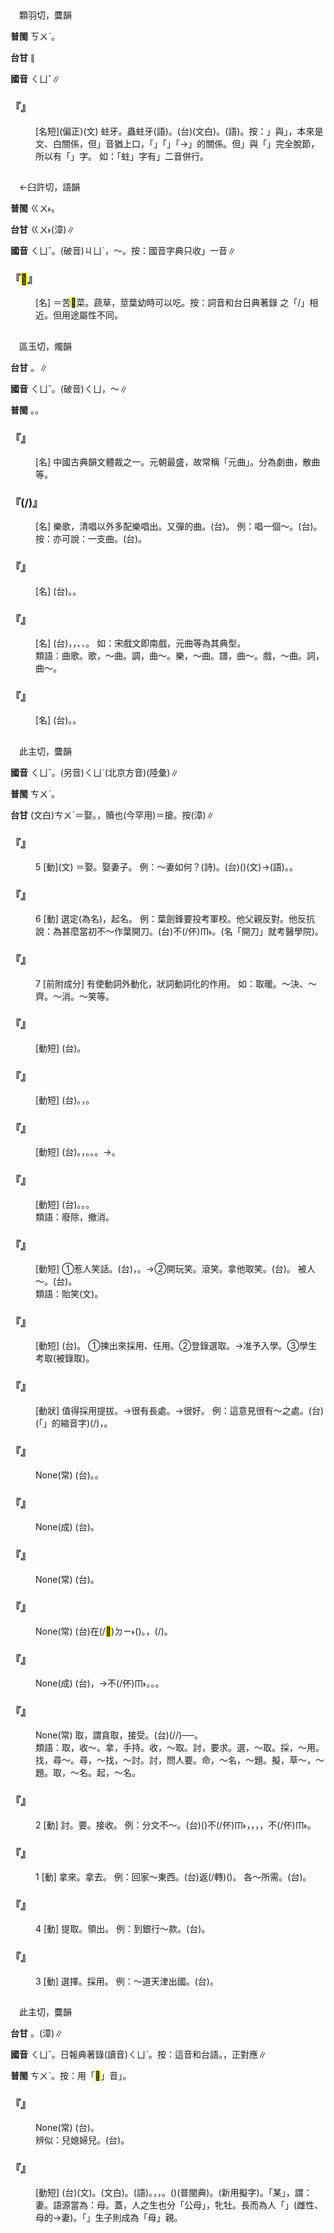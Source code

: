 
=={{ruby|齲|ㄑㄩˇ}}==

　顆羽切，麌韻

'''普閩''' <rt>ㄎㄨˋ</rt>。

'''台甘''' {{ruby|(文)|ㄍㄨˋ}}∥

'''國音''' <rt>ㄑㄩˇ</rt>∥

    

==='''『{{ruby|齲|ㄑㄩˇ}}{{ruby|齒|ㄔˇ}}』'''===
: [名短](偏正)(文) 蛀牙。蟲蛀牙(語)。(台){{ruby|蛀|ㄗㄨ˪}}{{ruby|齒|ㄎㄧˋ}}(文白)。{{ruby|蛀|ㄐㄧㄨ˪}}{{ruby|齒|ㄎㄧˋ}}(語)。按：{{ruby|「|ㄗㄨ˪}}」與{{ruby|「|ㄐㄧㄨ˪}}」，本來是文、白關係，但{{ruby|「|ㄗㄨ˪}}」音猶上口，{{ruby|像|ㄑㄧㆫ˫}}{{ruby|/|ㄑㄧㆧ˫}}「{{ruby|目|ㆠㄚㆶ ͘}}{{ruby|珠|ㄗㄨ}}」{{ruby|丌|ㆤ}}「{{ruby|珠|ㄗㄨ}}」「→{{ruby|睭|ㄐㄧㄨ}}」的關係。但{{ruby|「|ㄐㄧㄨ}}」與「{{ruby|珠|ㄗㄨ}}」完全脫節，所以有「{{ruby|睭|ㄐㄧㄨ}}」字。 如：「蛀」字有{{ruby|「|ㄗㄨ˪}}{{ruby|、|ㄐㄧㄨ˪}}」二音併行。
    

=={{ruby|苣|ㄑㄩˇ}}==

　←臼許切，語韻

'''普閩''' <rt>ㄍㄨ˫</rt>。

'''台甘''' <rt>ㄍㄨ˫</rt>{{ruby|。|ㄍㄧ˫}}(漳)∥

'''國音''' <rt>ㄑㄩˇ</rt>。(破音)<rt>ㄐㄩˋ</rt>，{{ruby|萵|ㄨㄛ}}～。按：國音字典只收{{ruby|「|ㄐㄩˋ}}」一音∥

    

==='''『{{ruby|苣|ㄑㄩˇ}}<mark>&#xf90f7;</mark>{{ruby|·|ㄇㄞ}}{{ruby|菜|ㄘㄞˋ}}』'''===
: [名] ＝苦<mark>&#xf90f7;</mark>菜。蔬草，莖葉幼時可以吃。按：詞音和台日典著錄 之「{{ruby|苦|ㄎㆦˋ}}{{ruby|尾|ㆠㄨㆤˋ}}{{ruby|/|ㆠㆤˋ}}{{ruby|菜|ㄘㄞ˪}}/{{ruby|鬼|ㄍㄨㄧˋ}}{{ruby|仔|ㄚ}}{{ruby|菜|ㄘㄞ˪}}」相近。但用途屬性不同。
    

=={{ruby|曲|ㄑㄩˇ}}==

　區玉切，燭韻

'''台甘''' {{ruby|(文)|ㄎㄧㆦㆶ}}。{{ruby|(語)|ㄎㄧㆤㆶ}}∥

'''國音''' <rt>ㄑㄩˇ</rt>。(破音)<rt>ㄑㄩ</rt>，{{ruby|彎|ㄨㄢ}}～∥

'''普閩''' {{ruby|(文)|ㄎㄧㆦㆶ}}。{{ruby|(語)|ㄎㄧㆤㆶ}}。

    

==='''『{{ruby|曲|ㄑㄩˇ}}』'''===
: [名] 中國古典韻文體裁之一。元朝最盛，故常稱「元曲」。分為劇曲，散曲等。
    

==='''『{{ruby|曲|ㄑㄩˇ}}{{ruby|兒|ㄦ}}(/{{ruby|子|·ㄗˇ}})』'''===
: [名] 樂歌，清唱以外多配樂唱出。又彈的曲。(台){{ruby|曲|ㄎㄧㆤㆶ}}。 例：唱一個～。(台){{ruby|唱|ㄑㄧㆧ˪}}{{ruby|/|ㄑㄧㆫ˪}}{{ruby|一|ㄐㄧㆵ ͘}}{{ruby|塊|ㄉㆤ˪}}{{ruby|曲|ㄎㄧㆤㆶ}}。按：亦可說：一支曲。(台){{ruby|一|ㄐㄧㆵ ͘}}{{ruby|條|ㄉㄧㄠˊ}}{{ruby|曲|ㄎㄧㆤㆶ}}。
    

==='''『{{ruby|曲|ㄑㄩˇ}}{{ruby|調|ㄉㄧㄠˋ}}』'''===
: [名] (台){{ruby|曲|ㄎㄧㆤㆶ}}{{ruby|調|ㄉㄧㄠ˫}}。{{ruby|歌|ㄍㄨㄚ}}{{ruby|曲|ㄎㄧㆤㆶ}}{{ruby|丌|ㆤ}}{{ruby|韻|ㄨㄣ˫}}{{ruby|調|ㄉㄧㄠ˫}}。
    

==='''『{{ruby|戲|ㄒㄧˋ}}{{ruby|曲|ㄑㄩˇ}}』'''===
: [名] (台){{ruby|戲|ㄏㄧ˪}}{{ruby|劇|ㄍㄧㆦㆶ ͘}}{{ruby|丌|ㆤ}}{{ruby|曲|ㄎㄧㆤㆶ}}{{ruby|文|ㆠㄨㄣˊ}}，{{ruby|包|ㄅㄠ}}{{ruby|括|ㄍㄨㄚㆵ}}，{{ruby|唱|ㄑㄧㆧ˪}}{{ruby|/|ㄑㄧㆫ˪}}、{{ruby|科|ㄎㄨㆤ}}{{ruby|/|ㄎㆤ}}、{{ruby|白|ㄅㆤㆷ ͘}}。 如：宋戲文即南戲，元曲等為其典型。
:類語：曲歌。歌，～曲。調，曲～。樂，～曲。譜，曲～。戲，～曲。詞，曲～。
:
    

==='''『{{ruby|歌|ㄍㄜ}}{{ruby|曲|ㄑㄩˇ}}』'''===
: [名] (台){{ruby|歌|ㄍㄨㄚ}}{{ruby|曲|ㄎㄧㆤㆶ}}。{{ruby|配|ㄆㄨㆤ˪}}{{ruby|合|ㄏㄚㆴ ͘}}{{ruby|音|ㄧㆬ}}{{ruby|樂|ㆣㄚㆶ ͘}}{{ruby|丌|ㆤ}}{{ruby|曲|ㄎㄧㆤㆶ}}。
    

=={{ruby|取|ㄑㄩˇ}}==

　此主切，麌韻

'''國音''' <rt>ㄑㄩˇ</rt>。(另音)<rt>ㄑㄩˋ</rt>(北京方音)(陸彙)∥

'''普閩''' <rt>ㄘㄨˋ</rt>。

'''台甘''' (文白)<rt>ㄘㄨˋ</rt>{{ruby|。|ㄘㄨ˪}}＝娶{{ruby|→|ㄘㄨ˫}}。{{ruby|(語)|ㄑㄧㄨˋ}}，贖也(今罕用){{ruby|。|ㄑㄧㆫˋ}}{{ruby|/|ㄑㄧㆧˋ}}＝搶。按{{ruby|：|ㄑㄧˋ}}(漳)∥

    

==='''『{{ruby|取|ㄑㄩˇ}}』'''===
:5  [動](文) ＝娶。娶妻子。 例：～妻如何？(詩)。(台)({{ruby|娶|ㄘㄨ˫}})(文)→{{ruby|娶|ㄘㄨㄚ˫}}(語)。{{ruby|娶|ㄘㄨㄚ˫}}{{ruby|<mark>&#xffa44;</mark>|ㆠㆦˋ}}{{ruby|怎|ㄗㄨㆩˋ}}{{ruby|樣|ㄧㆧ˫}}{{ruby|/|ㄧㆫ˫}}。
    

==='''『{{ruby|取|ㄑㄩˇ}}』'''===
:6  [動] 選定(為名)，起名{{ruby|字|ㄗ}}。 例：葉劍鋒要投考軍校。他父親反對。他反抗說：為甚麼當初不～作葉開刀。(台){{ruby|當|ㄉㆲ}}{{ruby|初|ㄘㆦ}}{{ruby|是|ㄒㄧ˫}}{{ruby|按|ㄢ˪}}{{ruby|怎|ㄗㄨㆩˋ}}不(/伓)<rt>ㆬ˫</rt>{{ruby|共|ㄍㄚ˫}}{{ruby|我|ㆣㄨㄚˋ}}{{ruby|號|ㄏㄜ˫}}{{ruby|做|ㄗㄨㆤ˪}}{{ruby|/|ㄗㄜ˪}}{{ruby|葉|ㄧㄚㆴ ͘}}{{ruby|開|ㄎㄨㄧ}}{{ruby|刀|ㄉㄜ}}。(名「開刀」就考醫學院)。
    

==='''『{{ruby|取|ㄑㄩˇ}}』'''===
:7  [前附成分] 有使動詞外動化，狀詞動詞化的作用。 如：取暖。～決、～齊。～消。～笑等。
    

==='''『{{ruby|取|ㄑㄩˇ}}{{ruby|暖|ㄋㄨㄢˇ}}』'''===
: [動短] (台){{ruby|尋|ㄘㄨㆤ˫}}{{ruby|/|ㄘㆤ˫}}{{ruby|燒|ㄒㄧㄠ}}{{ruby|烙|ㄌㄜ˫}}{{ruby|丌|ㆤ}}{{ruby|所|ㄙㆦˋ}}{{ruby|在|ㄗㄞ˫}}{{ruby|烘|ㄏㄤ}}{{ruby|燒|ㄒㄧㄜ}}。
    

==='''『{{ruby|取|ㄑㄩˇ}}{{ruby|決|ㄐㄩㄝˊ}}』'''===
: [動短] (台){{ruby|取|ㄘㄨˋ}}{{ruby|決|ㄍㄨㄚㆵ}}。{{ruby|做|ㄗㄨㆤ˪}}{{ruby|/|ㄗㄜ˪}}{{ruby|適|ㄒㄧㆤㆶ}}{{ruby|當|ㄉㆲ˪}}{{ruby|丌|ㆤ}}{{ruby|判|ㄆㄨㆩ˪}}{{ruby|斷|ㄉㄨㄢ˫}}，{{ruby|加|ㄍㄚ}}{{ruby|以|ㄧˋ}}{{ruby|決|ㄍㄨㄚㆵ}}{{ruby|定|ㄉㄧㄥ˫}}。
    

==='''『{{ruby|取|ㄑㄩˇ}}{{ruby|齊|ㄑㄧˊ}}』'''===
: [動短] (台){{ruby|取|ㄘㄨˋ}}{{ruby|齊|ㄗㄨㆤˊ}}{{ruby|/|ㄗㆤˊ}}。{{ruby|配|ㄆㄨㆤ˪}}{{ruby|合|ㄏㄚㆴ ͘}}{{ruby|各|ㄍㆦㆶ}}{{ruby|種|ㄐㄧㄥˋ}}{{ruby|丌|ㆤ}}{{ruby|情|ㄐㄧㄥˊ}}{{ruby|形|ㄏㄧㄥˊ}}，{{ruby|做|ㄗㄨㆤ˪}}{{ruby|/|ㄗㄜ˪}}{{ruby|適|ㄒㄧㆤㆶ}}{{ruby|當|ㄉㆲ˪}}{{ruby|丌|ㆤ}}{{ruby|安|ㄢ}}{{ruby|排|ㄅㄞˊ}}。{{ruby|使|ㄙㄨˋ}}{{ruby|整|ㄐㄧㄥˋ}}{{ruby|齊|ㄗㄨㆤˊ}}{{ruby|/|ㄗㆤˊ}}。{{ruby|安|ㄢ}}{{ruby|排|ㄅㄞˊ}}{{ruby|付|ㄏㆦ˫}}{{ruby|伊|ㄧ}}{{ruby|整|ㄐㄧㄥˋ}}{{ruby|齊|ㄗㄨㆤˊ}}{{ruby|/|ㄗㆤˊ}}{{ruby|好|ㄏㄜˋ}}{{ruby|細|ㄙㄨㆤ˪}}{{ruby|/|ㄙㆤ˪}}。→{{ruby|<mark>&#xf8e63;</mark>|ㄑㄧㆤㆶ ͘}}{{ruby|齊|ㄗㄨㆤˊ}}{{ruby|/|ㄗㆤˊ}}{{ruby|齊|ㄗㄨㆤˊ}}{{ruby|/|ㄗㆤˊ}}。
:
    

==='''『{{ruby|取|ㄑㄩˇ}}{{ruby|消|ㄒㄧㄠ}}』'''===
: [動短] (台){{ruby|取|ㄘㄨˋ}}{{ruby|消|ㄒㄧㄠ}}。{{ruby|無|ㆠㄜˊ}}{{ruby|準|ㄗㄨㄣˋ}}{{ruby|算|ㄙㆭ˪}}。{{ruby|準|ㄗㄨㄣˋ}}{{ruby|抵|ㄉㄨˋ}}{{ruby|好|ㄏㄜˋ}}{{ruby|去|ㄎㄧ˪}}。
:類語：廢除，撤消。
:
    

==='''『{{ruby|取|ㄑㄩˇ}}{{ruby|笑|ㄒㄧㄠˋ}}』'''===
: [動短] ①惹人笑話。(台){{ruby|引|ㄧㄣˋ}}{{ruby|人|ㄌㄤˊ}}{{ruby|愛|ㄞ˪}}{{ruby|笑|ㄑㄧㄜ˪}}，{{ruby|討|ㄊㄜˋ}}{{ruby|見|ㄍㄧㄢ˪}}{{ruby|笑|ㄒㄧㄠ˪}}。→②開玩笑。滾笑。拿他取笑。(台){{ruby|含|ㄏㆰ}}{{ruby|伊|ㄧ}}{{ruby|滾|ㄍㄨㄣ˪}}{{ruby|笑|ㄑㄧㄜ˪}}。 被人～。(台){{ruby|被|ㄅㄧ˫}}{{ruby|人|ㄌㄤˊ}}{{ruby|恥|ㄊㄧˋ}}{{ruby|笑|ㄑㄧㄜ˪}}。
:類語：貽笑(文)。
:
:
    

==='''『{{ruby|錄|ㄌㄨˋ}}{{ruby|取|ㄑㄩˇ}}』'''===
: [動短] (台){{ruby|錄|ㄌㆦㆶ ͘}}{{ruby|/|ㄌㄧㆦㆶ ͘}}{{ruby|取|ㄘㄨˋ}}。 ①揀出來採用、任用。②登錄選取。→准予入學。③學生考取(被錄取)。
    

==='''『{{ruby|可|ㄎㄜˇ}}{{ruby|取|ㄑㄩˇ}}』'''===
: [動狀] 值得採用提拔。→很有長處。→很好。 例：這意見很有～之處。(台){{ruby|<mark>&#xffb50;</mark>|ㄐㄧㆵ}}(「{{ruby|此|ㄐㄧˋ}}{{ruby|一|ㄐㄧㆵ ͘}}」的縮音字)(/{{ruby|此|ㄐㄧㆵ}}){{ruby|個|ㆤˊ}}{{ruby|意|ㄧ˪}}{{ruby|見|ㄍㄧㄢ˪}}{{ruby|真|ㄐㄧㄣ}}{{ruby|有|ㄨ˫}}{{ruby|可|ㄎㄜˋ}}{{ruby|取|ㄘㄨˋ}}{{ruby|丌|ㆤ}}{{ruby|所|ㄙㆦˋ}}{{ruby|在|ㄗㄞ˫}}，{{ruby|真|ㄐㄧㄣ}}{{ruby|好|ㄏㄜˋ}}。
    

==='''『{{ruby|取|ㄑㄩˇ}}{{ruby|信|ㄒㄧㄣˋ}}{{ruby|於|ㄩˊ}}{{ruby|人|ㄖㄣˊ}}』'''===
: None(常) (台){{ruby|得|ㄉㄧㆵ}}{{ruby|著|ㄉㄧㄜㆷ ͘}}{{ruby|人|ㄌㄤˊ}}{{ruby|丌|ㆤ}}{{ruby|信|ㄒㄧㄣ˪}}{{ruby|用|ㄧㆲ˫}}。{{ruby|有|ㄨ˫}}{{ruby|人|ㄌㄤˊ}}{{ruby|信|ㄒㄧㄣ˪}}{{ruby|用|ㄧㆲ˫}}。
    

==='''『{{ruby|自|ㄗˋ}}{{ruby|取|ㄑㄩˇ}}{{ruby|滅|ㄇㄧㄝˋ}}{{ruby|亡|ㄨㄤˊ}}』'''===
: None(成) (台){{ruby|家|ㄍㄚ}}{{ruby|己|ㄉㄧ˫}}{{ruby|/|ㄍㄧ˫}}{{ruby|尋|ㄘㄨㆤ˫}}{{ruby|/|ㄘㆤ˫}}{{ruby|死|·ㄒㄧˋ}}{{ruby|路|ㄌㆦ˫}}。
    

==='''『{{ruby|敗|ㄅㄞˋ}}{{ruby|中|ㄓㄨㄥ}}{{ruby|取|ㄑㄩˇ}}{{ruby|勝|ㄕㄥˋ}}』'''===
: None(常) (台){{ruby|挽|ㆠㄢˋ}}{{ruby|回|ㄏㆤˊ}}{{ruby|/|ㄏㄨㆤˊ}}{{ruby|敗|ㄅㄞ˫}}{{ruby|勢|ㄙㆤ˪}}{{ruby|終|ㄐㄧㆲ}}{{ruby|於|ㄧ}}{{ruby|/|ㄨ}}{{ruby|得|ㄉㄧㆵ}}{{ruby|著|ㄉㄧㄜㆷ ͘}}{{ruby|勝|ㄒㄧㄥ˪}}{{ruby|利|ㄌㄧ˫}}。
    

==='''『{{ruby|就|ㄐㄧㄡˋ}}{{ruby|地|ㄉㄧˋ}}{{ruby|取|ㄑㄩˇ}}{{ruby|材|ㄘㄞˊ}}』'''===
: None(常) (台)在(/<mark>&#xf9853;</mark>)<rt>ㄉㄧ˫</rt>{{ruby|本|ㄅㄨㄣˋ}}{{ruby|地|ㄉㄨㆤ˫}}{{ruby|/|ㄉㆤ˫}}({{ruby|就|ㄐㄧㄨ˫}}{{ruby|近|ㄍㄨㄣ˫}}{{ruby|/|ㄍㄧㄣ˫}}){{ruby|選|ㄙㄨㄢˋ}}{{ruby|取|ㄘㄨˋ}}{{ruby|人|ㆢㄧㄣˊ}}{{ruby|/|ㄌㄧㄣˊ}}{{ruby|材|ㄗㄞˊ}}。{{ruby|採|ㄘㄞˋ}}{{ruby|用|ㄧㄥ˫}}{{ruby|/|ㄧㆲ˫}}{{ruby|本|ㄅㄨㄣˋ}}{{ruby|地|ㄉㄨㆤ˫}}{{ruby|/|ㄉㆤ˫}}{{ruby|出|ㄘㄨㆵ}}{{ruby|身|ㄒㄧㄣ}}{{ruby|丌|ㆤ}}{{ruby|人|ㆢㄧㄣˊ}}{{ruby|/|ㄌㄧㄣˊ}}{{ruby|材|ㄗㄞˊ}}，{{ruby|不|ㄅㄨㆵ}}{{ruby|必|ㄅㄧㆵ}}{{ruby|外|ㆣㄨㄚ˫}}(/{{ruby|遠|ㄨㄢˋ}}){{ruby|求|ㄍㄧㄨˊ}}。
    

==='''『{{ruby|捨|ㄕㄜˇ}}{{ruby|生|ㄕㄥ}}{{ruby|取|ㄑㄩˇ}}{{ruby|義|ㄧˋ}}』'''===
: None(成) (台){{ruby|甘|ㄍㆰ}}{{ruby|願|ㆣㄨㄢ˫}}{{ruby|拼|ㄅㄧㆩ˪}}{{ruby|生|ㄙㆥ}}{{ruby|/|ㄒㆪ}}{{ruby|死|ㄒㄧˋ}}，{{ruby|寧|ㄌㄧㄥˊ}}{{ruby|可|ㄎㄜˋ}}→{{ruby|寧|ㄌㄧㄥ˫}}{{ruby|可|ㄎㆦ}}{{ruby|無|ㆠㄜˊ}}{{ruby|性|ㄙㆥ˪}}{{ruby|/|ㄒㆪ˪}}{{ruby|命|ㄇㄧㄚ˫}}{{ruby|亦|ㄧㄚㆷ ͘}}不(/伓)<rt>ㆬ˫</rt>{{ruby|違|ㄨㄧˊ}}{{ruby|背|ㄅㆤ˫}}{{ruby|/|ㄅㆤ˪}}{{ruby|/|ㄅㄨㆤ˫}}{{ruby|/|ㄅㄨㆤ˪}}{{ruby|道|ㄉㄜ˫}}{{ruby|義|ㆣㄧ˫}}。{{ruby|為|ㄨㄧ˫}}{{ruby|正|ㄐㄧㄥ˪}}{{ruby|義|ㆣㄧ˫}}{{ruby|而|ㆢㄧˊ}}{{ruby|/|ㄌㄧˊ}}{{ruby|犧|ㄏㄧ}}{{ruby|牲|ㄒㄧㄥ}}{{ruby|性|ㄒㄧㄥ˪}}{{ruby|命|ㆠㄧㄥ˫}}。{{ruby|重|ㄉㄧㆲ˫}}{{ruby|義|ㆣㄧ˫}}{{ruby|輕|ㄎㄧㄥ}}{{ruby|生|ㄒㄧㄥ}}。
    

==='''『{{ruby|分|ㄈㄣ}}{{ruby|文|ㄨㄣˊ}}{{ruby|不|ㄅㄨˋ}}{{ruby|取|ㄑㄩˇ}}』'''===
: None(常) 取，謂貪取，接受。(台){{ruby|無|ㆠㄜˊ}}{{ruby|<mark>&#xffa49;</mark>|ㆠㆤㆷ}}{{ruby|/|ㆠㄨㆤㆷ ͘}}{{ruby|收|ㄒㄧㄨ}}(/{{ruby|受|ㄒㄧㄨ˫}}/{{ruby|<mark>&#xffea2;</mark>|ㄊㆤㆷ ͘}}){{ruby|人|ㄌㄤˊ}}{{ruby|半|ㄅㄨㆩ˪}}{{ruby|丌|ㆤ}}{{ruby|錢|ㄐㆪˊ}}──{{ruby|無|ㆠㄜˊ}}{{ruby|貪|ㄊㆰ}}{{ruby|財|ㄗㄞˊ}}。
:類語：取，收～。拿，手持。收，～取。討，要求。選，～取。採，～用。找，尋～。尋，～找，～討。討，問人要。命，～名，～題。擬，草～，～題。取，～名。起，～名。
:
    

==='''『{{ruby|取|ㄑㄩˇ}}』'''===
:2  [動] 討。要。接收。 例：分文不～。(台)({{ruby|熱|ㆢㄧㄚㆵ ͘}}{{ruby|/|ㄌㄧㄚㆵ ͘}}{{ruby|心|ㄒㄧㆬ}}{{ruby|幫|ㄅㄤ}}{{ruby|忙|ㆠㄤˊ}}{{ruby|或|ㄏㄧㆤㆶ ͘}}{{ruby|送|ㄙㄤ˪}}{{ruby|物|ㄇㆭㆷ ͘}}{{ruby|/|ㄇㄧㆷ ͘}}{{ruby|付|ㄏㆦ˫}}{{ruby|人|ㄌㄤˊ}})不(/伓)<rt>ㆬ˫</rt>{{ruby|免|ㆠㄧㄢˋ}}{{ruby|錢|ㄐㆪˊ}}，{{ruby|汝|ㄌㄧˋ}}{{ruby|<mark>&#xffa49;</mark>|ㆠㆤㆷ}}{{ruby|/|ㆠㄨㆤㆷ ͘}}{{ruby|愛|ㄞ˪}}，{{ruby|付|ㄏㆦ˫}}{{ruby|汝|·ㄌㄧˋ}}，{{ruby|錢|ㄐㆪˊ}}，{{ruby|我|ㆣㄨㄚˋ}}{{ruby|<mark>&#xffaca;</mark>|ㄇㄚ˫}}不(/伓)<rt>ㆬ˫</rt>{{ruby|收|ㄒㄧㄨ}}。
    

==='''『{{ruby|取|ㄑㄩˇ}}』'''===
:1  [動] 拿來。拿去。 例：回家～東西。(台)返(/轉){{ruby|·|ㄉㆭˋ}}{{ruby|去|·ㄎㄧ˪}}{{ruby|厝|ㄘㄨ˪}}{{ruby|裏|ㄋㄧㆷ}}{{ruby|<mark>&#xffea2;</mark>|ㄊㆤㆷ}}{{ruby|物|ㄇㆭㆷ ͘}}{{ruby|/|ㄇㄧㆷ ͘}}({{ruby|來|ㄌㄞˊ}})。 各～所需。(台){{ruby|各|ㄍㆦㆶ}}{{ruby|人|ㄌㄤˊ}}{{ruby|可|ㄎㄜˋ}}{{ruby|以|ㄧˋ}}{{ruby|提|ㄊㆤㆷ ͘}}{{ruby|伊|ㄧ}}{{ruby|所|ㄙㆦˋ}}{{ruby|需|ㄙㄨ}}{{ruby|要|ㄧㄠ˪}}{{ruby|丌|ㆤ}}{{ruby|物|ㄇㄧㆷ ͘}}{{ruby|/|ㄇㆭㆷ ͘}}{{ruby|去|ㄎㄧ˪}}。
    

==='''『{{ruby|取|ㄑㄩˇ}}』'''===
:4  [動] 提取。領出。 例：到銀行～款。(台){{ruby|去|ㄎㄧ˪}}{{ruby|銀|ㆣㄨㄣˊ}}{{ruby|/|ㆣㄧㄣˊ}}{{ruby|行|ㄏㄤˊ}}{{ruby|領|ㄋㄧㄚˋ}}{{ruby|錢|ㄐㆪˊ}}{{ruby|項|ㄏㄤ˫}}。
    

==='''『{{ruby|取|ㄑㄩˇ}}』'''===
:3  [動] 選擇。採用。 例：～道天津出國。(台){{ruby|採|ㄘㄞˋ}}{{ruby|取|ㄘㄨˋ}}{{ruby|經|ㄍㄧㄥ}}{{ruby|由|ㄧㄨˊ}}{{ruby|天|ㄊㄧㄢ}}{{ruby|津|ㄉㄧㄣ}}{{ruby|丌|ㆤ}}{{ruby|路|ㄌㆦ˫}}{{ruby|程|ㄉㄧㄥˊ}}{{ruby|出|ㄘㄨㆵ}}{{ruby|國|ㄍㆦㆶ}}。
    

=={{ruby|娶|ㄑㄩˇ}}==

　此主切，麌韻

'''台甘''' {{ruby|(文)|ㄘㄨ˪}}{{ruby|、|ㄘㄨ˫}}。{{ruby|(語)|ㄘㄨㄚ˫}}{{ruby|。|ㄑㄧ˫}}(漳)∥

'''國音''' <rt>ㄑㄩˇ</rt>。日報典著錄(讀音)<rt>ㄑㄩˋ</rt>。按：這音和台語{{ruby|(文)|ㄘㄨ˫}}。{{ruby|(語)|ㄘㄨㄚ˫}}，正對應∥

'''普閩''' <rt>ㄘㄨˋ</rt>。按：用「<mark>&#xffb7e;</mark>」音{{ruby|「|ㄘㄨㄚ˫}}」。

    

==='''『{{ruby|娶|ㄑㄩˇ}}{{ruby|媳|ㄒㄧˊ}}{{ruby|婦|ㄈㄨˋ}}{{ruby|兒|ㄦ}}』'''===
: None(常) (台){{ruby|娶|ㄘㄨㄚ˫}}{{ruby|<mark>&#xffa44;</mark>|ㆠㆦˋ}}。
:辨似：兒媳婦兒。(台){{ruby|新|ㄒㄧㆬ}}{{ruby|婦|ㄅㄨ˫}}。
:
    

==='''『{{ruby|娶|ㄑㄩˇ}}{{ruby|親|ㄑㄧㄣ}}』'''===
: [動短] (台){{ruby|娶|ㄘㄨ˫}}{{ruby|親|ㄑㄧㄣ}}(文)。{{ruby|娶|ㄘㄨㄚ˫}}{{ruby|親|ㄑㄧㄣ}}(文白)。{{ruby|嫁|ㄍㆤ˪}}{{ruby|娶|ㄘㄨㄚ˫}}(語)。{{ruby|女|ㄌㄧˋ}}{{ruby|/|ㄌㄨˋ}}{{ruby|方|ㄏㆲ}}{{ruby|嫁|ㄍㆤ˪}}{{ruby|出|ㄘㄨㆵ}}{{ruby|或|ㄏㄧㆤㆶ ͘}}{{ruby|出|ㄘㄨㆵ}}{{ruby|嫁|ㄍㆤ˪}}，{{ruby|男|ㄌㆰˊ}}{{ruby|方|ㄏㆲ}}{{ruby|娶|ㄘㄨㄚ˫}}{{ruby|入|ㆢㄧㆴ ͘}}{{ruby|/|ㄌㄧㆴ ͘}}，{{ruby|娶|ㄘㄨㄚ˫}}{{ruby|某|ㆠㆦˋ}}。({{ruby|<mark>&#xffb7e;</mark>|ㄘㄨㄚ˫}}{{ruby|某|ㆠㆦˋ}})(普閩典)。{{ruby|娶|ㄘㄨㄚ˫}}{{ruby|<mark>&#xffa44;</mark>|ㆠㆦˋ}}(新用擬字)。「某」，謂：妻。語源當為：母。蓋，人之生也分「公母」，牝牡。長而為人「{{ruby|<mark>&#xffa44;</mark>|ㆠㆦˋ}}」(雌性、母的→妻)。「{{ruby|<mark>&#xffa44;</mark>|ㆠㆦˋ}}」生子則成為「母」親。
    
